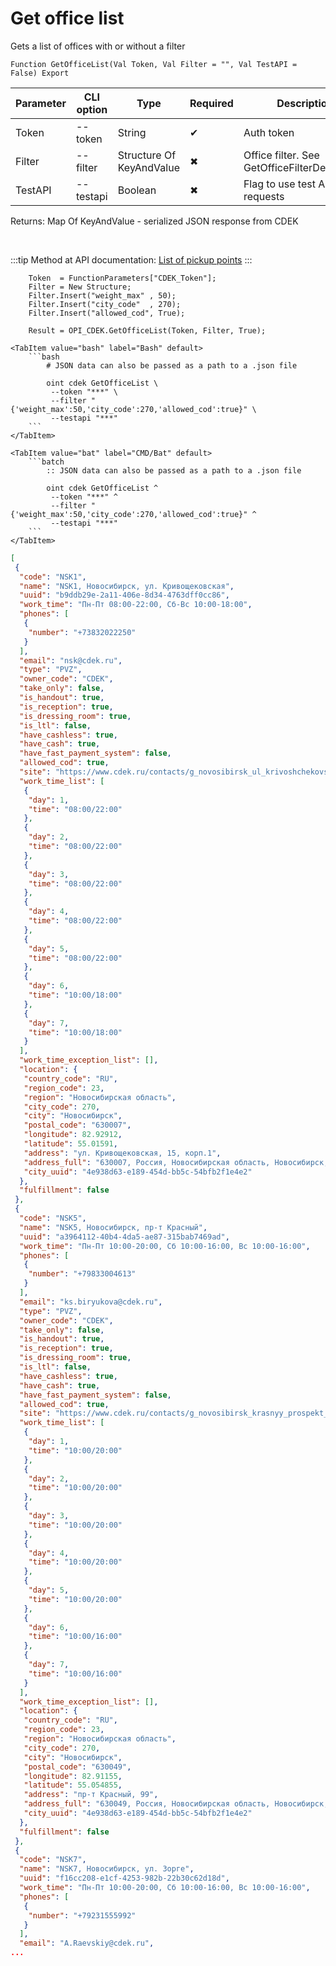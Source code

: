 ﻿---
sidebar_position: 5
description: Get office list and other functions to work with CDEK in the Open Integration Package, a free open-source integration library for 1C:Enterprise 8, OneScript and CLI
keywords: [1C, 1С, 1С:Enterprise, 1С:Enterprise 8.3, API, Integration, Services, Exchange, OneScript, CLI, CDEK]
---


# Get office list
 Gets a list of offices with or without a filter



`Function GetOfficeList(Val Token, Val Filter = "", Val TestAPI = False) Export`

  | Parameter | CLI option | Type | Required | Description |
  |-|-|-|-|-|
  | Token | --token | String | &#x2714; | Auth token |
  | Filter | --filter | Structure Of KeyAndValue | &#x2716; | Office filter. See GetOfficeFilterDescription |
  | TestAPI | --testapi | Boolean | &#x2716; | Flag to use test API for requests |

  
  Returns:  Map Of KeyAndValue - serialized JSON response from CDEK

<br/>

:::tip
Method at API documentation: [List of pickup points](https://api-docs.cdek.ru/36990336.html)
:::
<br/>



```bsl title="1C:Enterprise/OneScript code example"
    Token  = FunctionParameters["CDEK_Token"];
    Filter = New Structure;
    Filter.Insert("weight_max" , 50);
    Filter.Insert("city_code"  , 270);
    Filter.Insert("allowed_cod", True);

    Result = OPI_CDEK.GetOfficeList(Token, Filter, True);
```
 

 <Tabs>
  
    <TabItem value="bash" label="Bash" default>
        ```bash
            # JSON data can also be passed as a path to a .json file
            
            oint cdek GetOfficeList \
             --token "***" \
             --filter "{'weight_max':50,'city_code':270,'allowed_cod':true}" \
             --testapi "***"
        ```
    </TabItem>
  
    <TabItem value="bat" label="CMD/Bat" default>
        ```batch
            :: JSON data can also be passed as a path to a .json file
            
            oint cdek GetOfficeList ^
             --token "***" ^
             --filter "{'weight_max':50,'city_code':270,'allowed_cod':true}" ^
             --testapi "***"
        ```
    </TabItem>
</Tabs>


```json title="Result"
[
 {
  "code": "NSK1",
  "name": "NSK1, Новосибирск, ул. Кривощековская",
  "uuid": "b9ddb29e-2a11-406e-8d34-4763dff0cc86",
  "work_time": "Пн-Пт 08:00-22:00, Сб-Вс 10:00-18:00",
  "phones": [
   {
    "number": "+73832022250"
   }
  ],
  "email": "nsk@cdek.ru",
  "type": "PVZ",
  "owner_code": "CDEK",
  "take_only": false,
  "is_handout": true,
  "is_reception": true,
  "is_dressing_room": true,
  "is_ltl": false,
  "have_cashless": true,
  "have_cash": true,
  "have_fast_payment_system": false,
  "allowed_cod": true,
  "site": "https://www.cdek.ru/contacts/g_novosibirsk_ul_krivoshchekovskaya_15_korp_5_1_et.html",
  "work_time_list": [
   {
    "day": 1,
    "time": "08:00/22:00"
   },
   {
    "day": 2,
    "time": "08:00/22:00"
   },
   {
    "day": 3,
    "time": "08:00/22:00"
   },
   {
    "day": 4,
    "time": "08:00/22:00"
   },
   {
    "day": 5,
    "time": "08:00/22:00"
   },
   {
    "day": 6,
    "time": "10:00/18:00"
   },
   {
    "day": 7,
    "time": "10:00/18:00"
   }
  ],
  "work_time_exception_list": [],
  "location": {
   "country_code": "RU",
   "region_code": 23,
   "region": "Новосибирская область",
   "city_code": 270,
   "city": "Новосибирск",
   "postal_code": "630007",
   "longitude": 82.92912,
   "latitude": 55.01591,
   "address": "ул. Кривощековская, 15, корп.1",
   "address_full": "630007, Россия, Новосибирская область, Новосибирск, ул. Кривощековская, 15, корп.1",
   "city_uuid": "4e938d63-e189-454d-bb5c-54bfb2f1e4e2"
  },
  "fulfillment": false
 },
 {
  "code": "NSK5",
  "name": "NSK5, Новосибирск, пр-т Красный",
  "uuid": "a3964112-40b4-4da5-ae87-315bab7469ad",
  "work_time": "Пн-Пт 10:00-20:00, Сб 10:00-16:00, Вс 10:00-16:00",
  "phones": [
   {
    "number": "+79833004613"
   }
  ],
  "email": "ks.biryukova@cdek.ru",
  "type": "PVZ",
  "owner_code": "CDEK",
  "take_only": false,
  "is_handout": true,
  "is_reception": true,
  "is_dressing_room": true,
  "is_ltl": false,
  "have_cashless": true,
  "have_cash": true,
  "have_fast_payment_system": false,
  "allowed_cod": true,
  "site": "https://www.cdek.ru/contacts/g_novosibirsk_krasnyy_prospekt_d_99.html",
  "work_time_list": [
   {
    "day": 1,
    "time": "10:00/20:00"
   },
   {
    "day": 2,
    "time": "10:00/20:00"
   },
   {
    "day": 3,
    "time": "10:00/20:00"
   },
   {
    "day": 4,
    "time": "10:00/20:00"
   },
   {
    "day": 5,
    "time": "10:00/20:00"
   },
   {
    "day": 6,
    "time": "10:00/16:00"
   },
   {
    "day": 7,
    "time": "10:00/16:00"
   }
  ],
  "work_time_exception_list": [],
  "location": {
   "country_code": "RU",
   "region_code": 23,
   "region": "Новосибирская область",
   "city_code": 270,
   "city": "Новосибирск",
   "postal_code": "630049",
   "longitude": 82.91155,
   "latitude": 55.054855,
   "address": "пр-т Красный, 99",
   "address_full": "630049, Россия, Новосибирская область, Новосибирск, пр-т Красный, 99",
   "city_uuid": "4e938d63-e189-454d-bb5c-54bfb2f1e4e2"
  },
  "fulfillment": false
 },
 {
  "code": "NSK7",
  "name": "NSK7, Новосибирск, ул. Зорге",
  "uuid": "f16cc208-e1cf-4253-982b-22b30c62d18d",
  "work_time": "Пн-Пт 10:00-20:00, Сб 10:00-16:00, Вс 10:00-16:00",
  "phones": [
   {
    "number": "+79231555992"
   }
  ],
  "email": "A.Raevskiy@cdek.ru",
...
```
